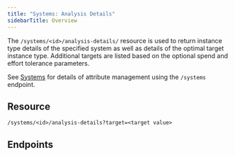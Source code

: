 ```yaml
---
title: "Systems: Analysis Details"
sidebarTitle: Overview
---
```


The `/systems/<id>/analysis-details/` resource is used to return instance type details of the specified system as well as details of the optimal target instance type. Additional targets are listed based on the optional spend and effort tolerance parameters.

See [Systems](./Systems) for details of attribute management using the `/systems` endpoint.

## Resource

```
/systems/<id>/analysis-details?target=<target value>
```

## Endpoints

<CardGroup cols={2}>
    <Card title="Get System Analiysis Details" href="/docs-api/WebHelp_Densify_API_Cloud/Content/API_Guide/Systems_Analysis_Details/getSystemAnalysisDetails" arrow/>
</CardGroup>